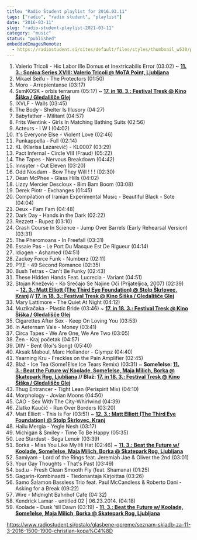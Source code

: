 ```yaml
---
title: "Radio Študent playlist for 2016.03.11"
tags: ["radio", "radio študent", "playlist"]
date: "2016-03-11"
slug: "radio-student-playlist-2021-03-11"
category: "music"
status: "published"
embeddedImagesRemote:
  - https://radiostudent.si/sites/default/files/styles/thumbnail_w530/public/slike/2016-03-11-seznam-skladb-za-11-3-2016-1500-1900-christian-kopa%C4%8D-53661.jpg
---
```



1. Valerio Tricoli - Hic Labor Ille Domus et Inextricabilis Error (03:02) **~** [**11. 3.: Sonica Series XVIII: Valerio Tricoli @ MoTA Point, Ljubljana**](https://www.facebook.com/events/1725291814369924/)
2. Mikael Seifu - The Protectors (01:50)
3. Moro - Arrepientanse (03:17)
4. SsmKOSK - orbis terrarum (05:17) ~ [**17. in 18. 3.: Festival Tresk @ Kino Šiška / Gledališče Glej**](http://radiostudent.si/tresk/content/show/program)
5. IXVLF - Walls (03:45)
6. The Body - Shelter Is Illusory (04:27)
7. Babyfather - Militant (04:57)
8. Frits Wentink - Girls In Matching Bathing Suits (02:56)
9. Acteurs - I W I (04:02)
10. It's Everyone Else - Violent Love (02:46)
11. Punkappella - Full (02:14)
12. KL (Klarisa Lazarević) - KL0007 (03:29)
13. Pact Infernal - Circle VIII (Fraud) (05:22)
14. The Tapes - Nervous Breakdown (04:42)
15. Innsyter - Cut Eleven (03:20)
16. Odd Nosdam - Bow They Will ! ! ! (02:30)
17. Dean McPhee - Glass Hills (04:02)
18. Lizzy Mercier Descloux - Bim Bam Boom (03:08)
19. Derek Piotr - Exchanges (01:45)
20. Compilation of Iranian Experimental Music - Beautiful Black - Sote (04:04)
21. Deux - Fam Fam (04:48)
22. Dark Day - Hands in the Dark (02:22)
23. Rezzett - Rupez (03:10)
24. Crash Course In Science - Jump Over Barrels (Early Rehearsal Version) (03:31)
25. The Pheromoans - In Freefall (03:31)
26. Essaie Pas - Le Port Du Masque Est De Rigueur (04:14)
27. Idiogen - Ashamed (04:51)
28. Zackey Force Funk - Numberz (02:11)
29. P1\E - 49 Second Romance (02:35)
30. Bush Tetras - Can't Be Funky (02:43)
31. These Hidden Hands Feat. Lucrecia - Variant (04:51)
32. Stojan Knežević - Ko Srečajo Se Najine Oči (Prijateljica, 2007) (02:39) ~ **[12. 3.: Matt Elliott (The Third Eye Foundation) @ Stolp Škrlovec, Kranj](http://www.layer.si/?m=01100831) // [17. in 18. 3.: Festival Tresk @ Kino Šiška / Gledališče Glej](http://radiostudent.si/tresk/content/show/program)**
33. Mary Lattimore - The Quiet At Night (04:12)
34. Muzikačaka - Plastic Bride (03:46) ~ [**17. in 18. 3.: Festival Tresk @ Kino Šiška / Gledališče Glej**](http://radiostudent.si/tresk/content/show/program)
35. Cigarettes After Sex - Keep On Loving You (03:53)
36. In Aeternam Vale - Money (03:41)
37. Circa Tapes - We Are One, We Are Two (03:05)
38. Žen - Kraj početak (04:57)
39. DIIV - Bent (Roi's Song) (05:40)
40. Aksak Maboul, Marc Hollander - Glympz (04:40)
41. Yearning Kru - Freckles on the Pain Amplifier (02:45)
42. Blaž - Ice Tea (Some1Else Ice Tears Remix) (03:31) ~ **Some1else: [11. 3.: Beat the Future w/ Koolade, Some1else, Maja Milich, Borka @ Skatepark Rog, Ljubljana](https://www.facebook.com/events/1568892043430294/) // Blaž: [17. in 18. 3.: Festival Tresk @ Kino Šiška / Gledališče Glej](http://radiostudent.si/tresk/content/show/program)**
43. Thug Entrancer - Tight Lean (Perispirit Mix) (04:10)
44. Morphology - Jovian Moons (04:50)
45. CAO - Sex With The City-Whirlwind (04:39)
46. Zlatko Kaučič - Run Over Borders (03:20)
47. Matt Elliott - This Is For (03:51) ~ [**12. 3.: Matt Elliott (The Third Eye Foundation) @ Stolp Škrlovec, Kranj**](http://www.layer.si/?m=01100831)
48. Hailu Mergia - Yegle Nesh (03:17)
49. Michigan & Smiley - Time To Be Happy (05:35)
50. Lee Stardust - Sega Lenoir (03:39)
51. Borka - Miss You Like My Hi Hat (02:46) ~ [**11. 3.: Beat the Future w/ Koolade, Some1else, Maja Milich, Borka @ Skatepark Rog, Ljubljana**](https://www.facebook.com/events/1568892043430294/)
52. Samiyam - Lord of the Rings feat. Jeremiah Jae & Oliver the 2nd (03:01)
53. Your Gay Thoughts - That's Past (03:49)
54. bsd.u - Fresh Clean Smooth Fly (feat. Shamana) (01:25)
55. Gagarin-Kombinaatti - Tiedonantaja Kirjoittaa (03:26)
56. Samo Šalamon Bassless Trio feat. Paul McCandless & Roberto Dani - Asking for a Break (09:22)
57. Wire - Midnight Bahnhof Cafe (04:32)
58. Kendrick Lamar - untitled 02 | 06.23.2014. (04:18)
59. Koolade - Dusk 'till Dawn (03:19) - [**11. 3.: Beat the Future w/ Koolade, Some1else, Maja Milich, Borka @ Skatepark Rog, Ljubljana**](https://www.facebook.com/events/1568892043430294/)

<https://www.radiostudent.si/ostalo/glasbene-opreme/seznam-skladb-za-11-3-2016-1500-1900-christian-kopa%C4%8D>

<div
  style={{
    gridArea: "1/1",
    position: "relative",
    placeItems: "center",
    display: "grid",
  }}
>
  <GatsbyImage
    style={{ marginTop: "2em" }}
    imgStyle={{ border: "3px dotted tomato" }}
    alt=""
    image={getImage(props.remoteImages[0])}
  />
</div>
